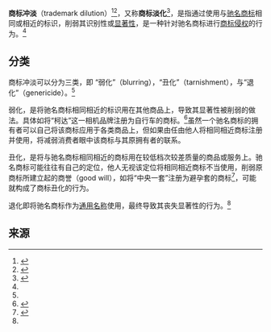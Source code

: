 '''商标冲淡'''（trademark dilution）<ref name="元照出版 ">{{cite web | url=http://lawdata.com.tw/tw/detail.aspx?no=34496 | title=論著名商標之沖淡行為與作商標使用行為之區別九十四年度智上易字第五號判決評析 | publisher=元照出版 | accessdate=2014-02-17 | archive-date=2019-06-07 | archive-url=https://web.archive.org/web/20190607183504/http://lawdata.com.tw/tw/detail.aspx?no=34496 | dead-url=no }}</ref><ref name="	談商標沖淡">{{cite web | url=http://www.lawbank.com.tw/treatise/pl_article.aspx?AID=P000192720 | title=談商標沖淡 | publisher=法源資訊 | accessdate=2014-02-17 | archive-date=2019-06-11 | archive-url=https://web.archive.org/web/20190611065311/https://www.lawbank.com.tw/treatise/pl_article.aspx?AID=P000192720 | dead-url=no }}</ref>，又称'''商标淡化'''<ref name="王思敏">{{cite web | url=http://article.chinalawinfo.com/Article_Detail.asp?ArticleId=78398 | title=商标淡化的法律移植问题探析 ——从我国《商标法》第三次修订切入 | publisher=《法律适用》2013年第8期 | accessdate=2014-02-17 | author=王思敏 | archive-date=2014-02-23 | archive-url=https://web.archive.org/web/20140223012121/http://article.chinalawinfo.com/Article_Detail.asp?ArticleId=78398 | dead-url=yes }}</ref>，是指通过使用与[[驰名商标|驰名商标]]相同或相近的标识，削弱其识别性或[[商标显著性|显著性]]，是一种针对驰名商标进行[[商标侵权|商标侵权]]的行为。<ref name="王思敏" />

==分类==
商标冲淡可以分为三类，即 “弱化”（blurring），“丑化”（tarnishment），与“退化”（genericide）。<ref name="王思敏" />

弱化，是将驰名商标相同相近的标识用在其他商品上，导致其显著性被削弱的做法。具体如将“柯达”这一相机品牌注册为自行车的商标。<ref name="Mark of Distinction -- A New Federal Law Protects Distinctive Trademarks Against Dilution Through Unauthorized Use">{{cite web | url=http://www.supnik.com/dilute.htm | title=Mark of Distinction -- A New Federal Law Protects Distinctive Trademarks Against Dilution Through Unauthorized Use | accessdate=2014-02-17 | archive-date=2016-03-04 | archive-url=https://web.archive.org/web/20160304104235/http://www.supnik.com/dilute.htm | dead-url=yes }}</ref>虽然一个驰名商标的拥有者可以自己将该商标应用于各类商品上，但如果由任由他人将相同相近商标注册并使用，将减弱消费者眼中该商标与其原拥有者的联系。

丑化，是将与驰名商标相同相近的商标用在较低档次较差质量的商品或服务上。驰名商标可能往往有自己的定位，他人无视该定位将相同相近商标不当使用，削弱原商标所建立起的商誉（good will），如将“中央一套”注册为避孕套的商标<ref name="国家商标局驳回中央一套注册安全套商标申请">{{cite web | url=http://news.xinhuanet.com/society/2006-09/06/content_5054375.htm | title=国家商标局驳回中央一套注册安全套商标申请 | accessdate=2014-02-17 | archive-date=2016-07-10 | archive-url=https://web.archive.org/web/20160710162702/http://news.xinhuanet.com/society/2006-09/06/content_5054375.htm | dead-url=no }}</ref>，可能就构成了商标丑化的行为。

退化即将驰名商标作为[[通用名称|通用名称]]使用，最终导致其丧失显著性的行为。<ref name="王思敏" />

==来源==
{{reflist}}

{{商标法}}